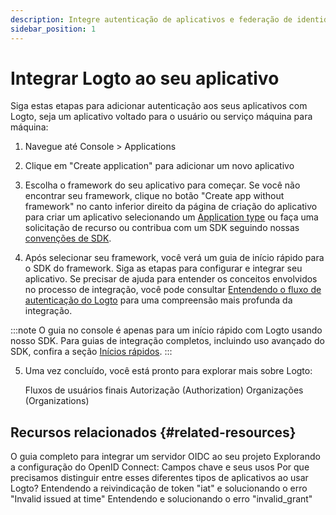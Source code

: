 ```yaml
---
description: Integre autenticação de aplicativos e federação de identidade em minutos com nossos guias de início rápido.
sidebar_position: 1
---
```


# Integrar Logto ao seu aplicativo

Siga estas etapas para adicionar autenticação aos seus aplicativos com Logto, seja um aplicativo voltado para o usuário ou serviço máquina para máquina:

1. Navegue até <CloudLink to="/applications">Console > Applications</CloudLink>

2. Clique em "Create application" para adicionar um novo aplicativo

3. Escolha o framework do seu aplicativo para começar. Se você não encontrar seu framework, clique no botão "Create app without framework" no canto inferior direito da página de criação do aplicativo para criar um aplicativo selecionando um [Application type](/integrate-logto/application-data-structure/#application-types) ou faça uma solicitação de recurso ou contribua com um SDK seguindo nossas [convenções de SDK](/developers/sdk-conventions).

4. Após selecionar seu framework, você verá um guia de início rápido para o SDK do framework. Siga as etapas para configurar e integrar seu aplicativo. Se precisar de ajuda para entender os conceitos envolvidos no processo de integração, você pode consultar [Entendendo o fluxo de autenticação do Logto](/integrate-logto/integrate-logto-into-your-application/understand-authentication-flow/) para uma compreensão mais profunda da integração.

:::note
O guia no console é apenas para um início rápido com Logto usando nosso SDK. Para guias de integração completos, incluindo uso avançado do SDK, confira a seção [Inícios rápidos](/quick-starts).
:::

5. Uma vez concluído, você está pronto para explorar mais sobre Logto:

   <Url href="/end-user-flows">Fluxos de usuários finais</Url>
   <Url href="/authorization">Autorização (Authorization)</Url>
   <Url href="/organizations">Organizações (Organizations)</Url>

## Recursos relacionados \{#related-resources}

<Url href="https://blog.logto.io/complete-guide-to-integrating-oidc-server">
  O guia completo para integrar um servidor OIDC ao seu projeto
</Url>

<Url href="https://blog.logto.io/exploring-oidc-configuration">
  Explorando a configuração do OpenID Connect: Campos chave e seus usos
</Url>

<Url href="https://blog.logto.io/reveal-public-and-confidential-clients">
  Por que precisamos distinguir entre esses diferentes tipos de aplicativos ao usar Logto?
</Url>

<Url href="https://blog.logto.io/troubleshooting-invalid-issued-at-time-error">
  Entendendo a reivindicação de token "iat" e solucionando o erro "Invalid issued at time"
</Url>

<Url href="https://blog.logto.io/troubleshoot-invalid-grant-error">
  Entendendo e solucionando o erro "invalid_grant"
</Url>
